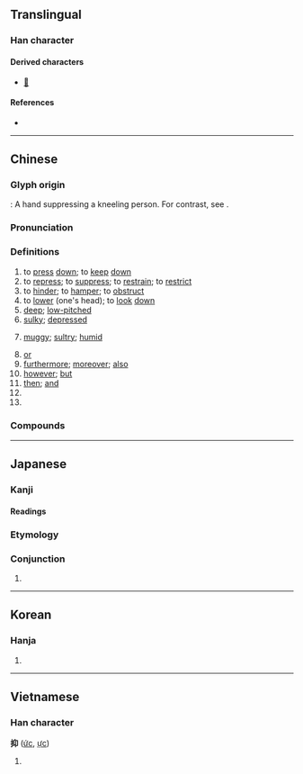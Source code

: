 {{also|印}}
{{character info}}
==Translingual==

===Han character===
{{Han char|rn=64|rad=手|as=04|sn=7|four=57020|canj=QHVL|ids=⿰扌卬}}

====Derived characters====
* [[𠳑]]

====References====
* {{Han ref|kx=0421.090|dkj=11883|dj=0768.090|hdz=31841.070|uh=6291|ud=25233|bh=A7ED|bd=42989}}

----

==Chinese==
{{zh-forms}}

===Glyph origin===
{{Han etym}}
{{liushu|p}}: A hand suppressing a kneeling person. For contrast, see {{l|zh|印}}.

===Pronunciation===
{{zh-pron
|m=yì
|c=jik1
|h=pfs=ya
|md=ék
|mn=qz:iak/tw,xm,zz:ek/xm,zz:iah/xm,zz:ah/tw:ia̍h/xm,zz:a̍h/qz:á
|mn_note=iak/ek - literary; iah/ah/ia̍h/a̍h/á - vernacular
|w=4iq
|mc=y
|oc=y
|cat=v,a,con,part,pn
}}

===Definitions===
{{zh-hanzi}}

# to [[press]] [[down]]; to [[keep]] [[down]]
# to [[repress]]; to [[suppress]]; to [[restrain]]; to [[restrict]]
# to [[hinder]]; to [[hamper]]; to [[obstruct]]
# to [[lower]] (one's head); to [[look]] [[down]]
# [[deep]]; [[low-pitched]]
# [[sulky]]; [[depressed]]
# {{lb|zh|Min Dong}} [[muggy]]; [[sultry]]; [[humid]]
# [[or]] {{gloss|linking alternatives}}
# [[furthermore]]; [[moreover]]; [[also]]
# [[however]]; [[but]]
# [[then]]; [[and]]
# {{n-g|Meaningless sentence-initial particle.}}
# {{surname|zh}}

===Compounds===
{{zh-der|冤抑|勒抑|務本抑末|壓抑|崇本抑末|平抑|怒不可抑|怨抑|悲不可抑|愊抑|扶弱抑強|抑且|抑制|抑制栽培|抑割|抑勒|抑塞|抑塞磊落|抑威餌敵|抑強扶弱|抑惡揚善|抑或|抑抑|抑揚|抑揚頓挫|抑損|抑搔|抑止|抑遏|抑鬱|抑鬱寡歡|掩抑|揚清抑濁|擠抑|沉抑|諂上抑下|謙抑|貶抑|遏抑|頓挫抑揚|抑是}}

----

==Japanese==

===Kanji===
{{ja-kanji|grade=c|rs=手04}}

====Readings====
{{ja-readings
|on=よく
|kun=おさ-える, そもそも-
}}

===Etymology===
{{ja-kanjitab|そもそも|yomi=k}}
{{nonlemma}}

===Conjunction===
{{ja-pos|conjunction|そもそも}}

# {{alternative spelling of|ja|そもそも||[[in the first place]], to begin with, [[at all]] (in a question)}}

----

==Korean==

===Hanja===
{{ko-hanja|hangeul=억|eumhun=|rv=eok|mr=ŏk|y=ek}}

# {{rfdef|ko|sort=手04}}

----

==Vietnamese==

===Han character===
'''抑''' ([[ức]], [[ực]])

# {{rfdef|vi}}